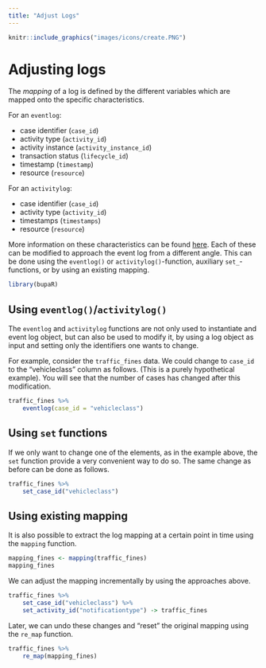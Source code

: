 ```yaml
---
title: "Adjust Logs"
---
```


```r
knitr::include_graphics("images/icons/create.PNG")
```

# Adjusting logs

The _mapping_ of a log is defined by the different variables which are mapped onto the specific characteristics.

For an `eventlog`:

*	case identifier (`case_id`)
*	activity type (`activity_id`)
*	activity instance (`activity_instance_id`)
*	transaction status (`lifecycle_id`) 
* 	timestamp (`timestamp`)
*	resource (`resource`)

For an `activitylog`:

*	case identifier (`case_id`)
*	activity type (`activity_id`)
* 	timestamps (`timestamps`)
*	resource (`resource`)

More information on these characteristics can be found [here](http://bupar.net/creating_eventlogs.html). Each of these can be modified to approach the event log from a different angle. This can be done using the `eventlog()` or `activitylog()`-function, auxiliary  `set_`-functions, or by using an existing mapping.

```r
library(bupaR)
```


## Using `eventlog()`/`activitylog()` 

The `eventlog` and `activitylog` functions are not only used to instantiate and event log object, but can also be used to modify it, by using a log object as input and setting only the identifiers one wants to change. 

For example, consider the `traffic_fines` data. We could change to `case_id` to the "vehicleclass" column as follows. (This is a purely hypothetical example). You will see that the number of cases has changed after this modification. 

```r
traffic_fines %>%
	eventlog(case_id = "vehicleclass")
```

## Using `set` functions

If we only want to change one of the elements, as in the example above, the `set` function provide a very convenient way to do so. The same change as before can be done as follows.

```r
traffic_fines %>%
	set_case_id("vehicleclass")
```

## Using existing mapping

It is also possible to extract the log mapping at a certain point in time using the `mapping` function.

```r
mapping_fines <- mapping(traffic_fines)
mapping_fines
```

We can adjust the mapping incrementally by using the approaches above.

```r
traffic_fines %>%
	set_case_id("vehicleclass") %>%
	set_activity_id("notificationtype") -> traffic_fines
```

Later, we can undo these changes and "reset" the original mapping using the `re_map` function. 

```r
traffic_fines %>%
	re_map(mapping_fines)
```
